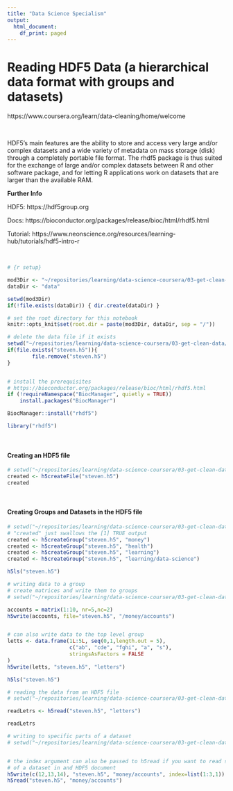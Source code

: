 ```yaml
---
title: "Data Science Specialism"
output:
  html_document:
    df_print: paged
---
```


# Reading HDF5 Data (a hierarchical data format with groups and datasets)
https://www.coursera.org/learn/data-cleaning/home/welcome

<br />

HDF5's main features are the ability to store and access very large and/or complex datasets and a wide variety of metadata on mass storage (disk) through a completely portable file format. The rhdf5 package is thus suited for the exchange of large and/or complex datasets between R and other software package, and for letting R applications work on datasets that are larger than the available RAM.


**Further Info**

HDF5: https://hdf5group.org

Docs: https://bioconductor.org/packages/release/bioc/html/rhdf5.html

Tutorial: https://www.neonscience.org/resources/learning-hub/tutorials/hdf5-intro-r


<br />

```r
# {r setup}

mod3Dir <- "~/repositories/learning/data-science-coursera/03-get-clean-data"
dataDir <- "data"

setwd(mod3Dir)
if(!file.exists(dataDir)) { dir.create(dataDir) }

# set the root directory for this notebook
knitr::opts_knit$set(root.dir = paste(mod3Dir, dataDir, sep = "/"))

# delete the data file if it exists
setwd("~/repositories/learning/data-science-coursera/03-get-clean-data/data")
if(file.exists("steven.h5")){
        file.remove("steven.h5")
}


# install the prerequisites
# https://bioconductor.org/packages/release/bioc/html/rhdf5.html
if (!requireNamespace("BiocManager", quietly = TRUE))
    install.packages("BiocManager")

BiocManager::install("rhdf5")

library("rhdf5")
```


<br />

#### Creating an HDF5 file
```r
# setwd("~/repositories/learning/data-science-coursera/03-get-clean-data/data")
created <- h5createFile("steven.h5")
created
```

<br />

#### Creating Groups and Datasets in the HDF5 file
```r
# setwd("~/repositories/learning/data-science-coursera/03-get-clean-data/data")
# "created" just swallows the [1] TRUE output
created <- h5createGroup("steven.h5", "money")
created <- h5createGroup("steven.h5", "health")
created <- h5createGroup("steven.h5", "learning")
created <- h5createGroup("steven.h5", "learning/data-science")

h5ls("steven.h5")
```

```r
# writing data to a group
# create matrices and write them to groups
# setwd("~/repositories/learning/data-science-coursera/03-get-clean-data/data")

accounts = matrix(1:10, nr=5,nc=2)
h5write(accounts, file="steven.h5", "/money/accounts")


# can also write data to the top level group
letts <- data.frame(1L:5L, seq(0,1,length.out = 5),
                    c("ab", "cde", "fghi", "a", "s"),
                    stringsAsFactors = FALSE
)
h5write(letts, "steven.h5", "letters")

h5ls("steven.h5")
```

```r
# reading the data from an HDF5 file
# setwd("~/repositories/learning/data-science-coursera/03-get-clean-data/data")

readLetrs <- h5read("steven.h5", "letters")

readLetrs
```

```r
# writing to specific parts of a dataset
# setwd("~/repositories/learning/data-science-coursera/03-get-clean-data/data")


# the index argument can also be passed to h5read if you want to read specific parts
# of a dataset in and HDF5 document
h5write(c(12,13,14), "steven.h5", "money/accounts", index=list(1:3,1))
h5read("steven.h5", "money/accounts")
```
